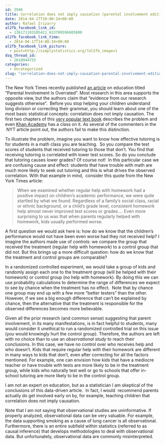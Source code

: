 ```yaml
---
id: 2946
title: Correlation does not imply causation (parental involvement edition)
date: 2014-04-17T10:00:24+00:00
author: Rafael Irizarry
al2fb_facebook_link_id:
  - 136171103105421_633700596685800
al2fb_facebook_link_time:
  - 2014-04-17T14:00:34+00:00
al2fb_facebook_link_picture:
  - post=http://simplystatistics.org/?al2fb_image=1
dsq_thread_id:
  - 2618944755
categories:
  - Uncategorized
slug: "correlation-does-not-imply-causation-parental-involvement-edition"
---
```

The New York Times recently published [an article](http://opinionator.blogs.nytimes.com/2014/04/12/parental-involvement-is-overrated/?rref=opinion&module=ArrowsNav&contentCollection=Opinion&action=keypress&region=FixedLeft&pgtype=Blogs) on education titled "Parental Involvement Is Overrated". Most research in this area supports the opposite view, but the authors claim that "evidence from our research suggests otherwise".  Before you stop helping your children understand long division or correcting their grammar, you should learn about one of the most basic statistical concepts: correlation does not imply causation. The first two chapters of this [very popular text book](http://www.amazon.com/Statistics-4th-Edition-David-Freedman/dp/0393929728) describes the problem and even [Khan Academy](https://www.khanacademy.org/math/probability/regression/regression-correlation/v/correlation-and-causality) has a class on it. As several of the commenters in the  NYT article point out, the authors fail to make this distinction.

To illustrate the problem, imagine you want to know how effective tutoring is for students in a math class you are teaching.  So you compare the test scores of students that received tutoring to those that don't. You find that receiving tutoring is correlated with lower test scores. So do you conclude that tutoring causes lower grades? Of course not!  In this particular case we are confusing cause and effect: students that have trouble with math are much more likely to seek out tutoring and this is what drives the observed correlation. With that example in mind,  consider this quote from the New York Times article:

> When we examined whether regular help with homework had a positive impact on children’s academic performance, we were quite startled by what we found. Regardless of a family’s social class, racial or ethnic background, or a child’s grade level, consistent homework help almost never improved test scores or grades.... Even more surprising to us was that when parents regularly helped with homework, kids usually performed worse.

A first question we would ask here is: how do we know that the children's performance would not have been even worse had they not received help? I imagine the authors made use of _controls_: we compare the group that received the treatment (regular help with homework) to a control group that did not. But this brings up a more difficult question: how do we know that the treatment and control groups are comparable?

In a randomized controlled experiment, we would take a group of kids and randomly assign each one to the treatment group (will be helped with their homework) or control group (no help with homework). By doing this we can use probability calculations to determine the range of differences we expect to see by chance when the treatment has no effect.  Note that by chance one group may end up with a few more "better testers" than the other. However, if we see a big enough difference that can't be explained by chance, then the alternative that the treatment is responsible for the observed differences becomes more believable.

Given all the prior research (and common sense) suggesting that parent involvement, in its many manifestations, is in fact helpful to students, many would consider it unethical to run a randomized controlled trial on this issue (you would knowingly hurt the control group). Therefore, the authors are left with no choice than to use an _observational study_ to reach their conclusions. In this case, we have no control over who receives help and who doesn't. Kids that require regular help with their homework are different in many ways to kids that don't, even after correcting for all the factors mentioned. For example, one can envision how kids that have a mediocre teacher or have trouble with tests are more likely to be in the treatment group, while kids who naturally test well or go to schools that offer in-school tutoring are more likely to be in the control group.

I am not an expert on education, but as a statistician I am skeptical of the conclusions of this data-driven article.  In fact, I would  recommend parents actually do get involved early on by, for example, teaching children that correlation does not imply causation.

Note that I am not saying that observational studies are uninformative. If properly analyzed, observational data can be very valuable. For example, the data supporting smoking as a cause of lung cancer is all observational. Furthermore, there is an entire subfield within statistics (referred to as causal inference) that develops methodologies to deal with observational data. But unfortunately, observational data are commonly misinterpreted.
